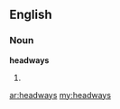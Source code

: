 ==English==

===Noun===
'''headways'''

# {{plural of|[[headway]]}}

[[ar:headways]]
[[my:headways]]